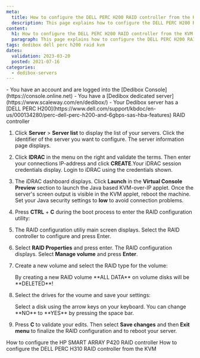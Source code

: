 ```yaml
---
meta:
  title: How to configure the DELL PERC H200 RAID controller from the KVM
  description: This page explains how to configure the DELL PERC H200 RAID controller from the KVM
content:
  h1: How to configure the DELL PERC H200 RAID controller from the KVM
  paragraph: This page explains how to configure the DELL PERC H200 RAID controller from the KVM
tags: dedibox dell perc h200 raid kvm
dates:
  validation: 2023-03-20
  posted: 2021-07-16
categories:
  - dedibox-servers
---
```


<Message type="requirement">
  - You have an account and are logged into the [Dedibox Console](https://console.online.net)
  - You have a [Dedibox dedicated server](https://www.scaleway.com/en/dedibox/)
  - Your Dedibox server has a [DELL PERC H200](https://www.dell.com/support/kbdoc/en-us/000134280/perc-dell-perc-h200-and-6gbps-sas-hba-features) RAID controller
</Message>

1. Click **Server** > **Server list** to display the list of your servers. Click the identifier of the server you want to configure. The server information page displays.
2. Click **IDRAC** in the menu on the right and validate the terms. Then enter your connections IP-address and click **CREATE**.Your iDRAC session credentials display. Login to iDRAC using the credentials shown.
3. The iDRAC dashboard displays. Click **Launch** in the **Virtual Console Preview** section to launch the Java based KVM-over-IP applet. Once the server's screen output is visible in the KVM applet, reboot the machine.
    <Message type="tip">
      Set your Java security settings to **low** to avoid connection problems.
    </Message>
4. Press **CTRL** + **C** during the boot process to enter the RAID configuration utility: 
    <Lightbox src="scaleway_h200_enter_config.webp" alt="" />
5. The RAID configuration utiliy main screen displays. Select the RAID controller to configure and press Enter.
    <Lightbox src="scaleway_h200_01.webp" alt="" />
6. Select **RAID Properties** and press enter. The RAID configuration displays. Select **Manage volume** and press **Enter**.
    <Lightbox src="scaleway_h200_03.webp" alt="" />
7. Create a new volume and select the RAID type for the volume:
    <Lightbox src="scaleway_h200_05.webp" alt="" />

    <Message type="important">
      By creating a new RAID volume **ALL DATA** on volume disks will be **DELETED**!
    </Message>
8. Select the drives for the voume and save your settings:
    <Lightbox src="scaleway_h200_06.webp" alt="" />

    <Message type="tip">
      Select a disk using the arrow keys on your keyboard. You can change **NO** to **YES** by pressing the space bar.
    </Message>
9. Press **C** to validate your edits. Then select **Save changes** and then **Exit menu** to finalize the RAID configuration and to reboot your server.

<Navigation title="See Also">
  <PreviousButton to="/bare-metal/hardware/reference-content/configure-hp-smart-array-p420/">How to configure the HP SMART ARRAY P420 RAID controller</PreviousButton>
  <NextButton to="/bare-metal/hardware/reference-content/configure-raid-kvm-h310/">How to configure the DELL PERC H310 RAID controller from the KVM</NextButton>
</Navigation>
